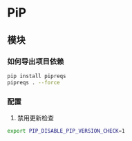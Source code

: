 # PiP

## 模块

### 如何导出项目依赖

```bash
pip install pipreqs
pipreqs . --force
```

### 配置

1. 禁用更新检查

```bash
export PIP_DISABLE_PIP_VERSION_CHECK=1

```